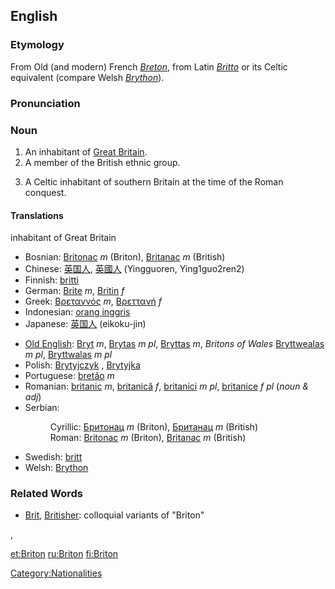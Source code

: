 ==English==
===Etymology===
From Old (and modern) French ''[[Breton]]'', from Latin ''[[Britto]]'' or its Celtic equivalent (compare Welsh ''[[Brython]]'').

===Pronunciation===
{{IPA|/ˈbrɪtən/}}

===Noun===
{{en-noun}}

# An inhabitant of [[Great Britain]].
# A member of the British ethnic group.
# {{historical}} A Celtic inhabitant of southern Britain at the time of the Roman conquest.

====Translations====
;inhabitant of Great Britain
{{top}}
*Bosnian: [[Britonac]] ''m'' (Briton), [[Britanac]] ''m'' (British)
*Chinese: [[英国人]], [[英國人]] (Yingguoren, Ying1guo2ren2)
*Finnish: [[britti]]
*German: [[Brite]] ''m'', [[Britin]] ''f''
*Greek: [[Βρεταννός]] ''m'', [[Βρεττανή]] ''f''
*Indonesian: [[orang inggris]]
*Japanese: [[英国人]] (eikoku-jin)
{{mid}}
*[[Old English]]: [[Bryt]] ''m'', [[Brytas]] ''m pl'', [[Bryttas]] ''m'', '' Britons of Wales'' [[Bryttwealas]] ''m pl'', [[Bryttwalas]] ''m pl''
*Polish: [[Brytyjczyk]] {{m}}, [[Brytyjka]] {{f}}
*Portuguese: [[bretão]] ''m''
*Romanian: [[britanic]] ''m'', [[britanică]] ''f'', [[britanici]] ''m pl'', [[britanice]] ''f pl'' (''noun & adj'')
*Serbian:
*:Cyrillic: [[Бритонац]] ''m'' (Briton), [[Британац]] ''m'' (British)
*:Roman: [[Britonac]] ''m'' (Briton), [[Britanac]] ''m'' (British)
*Swedish: [[britt]] {{c}}
*Welsh: [[Brython]]
{{bottom}}

===Related Words===
* [[Brit]], [[Britisher]]: colloquial variants of "Briton"

[[Category:Nationalities]],

[[et:Briton]]
[[ru:Briton]]
[[fi:Briton]]